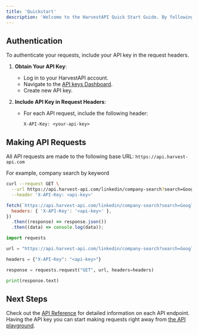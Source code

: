 ```yaml
---
title: 'Quickstart'
description: 'Welcome to the HarvestAPI Quick Start Guide. By following the steps outlined below, you will be able to authenticate and make your API requests.'
---
```


## Authentication

To authenticate your requests, include your API key in the request headers.

1. **Obtain Your API Key**:

   - Log in to your HarvestAPI account.
   - Navigate to the [API keys Dashboard](https://harvest-api.com/admin/api-keys).
   - Create new API key.

2. **Include API Key in Request Headers**:

   - For each API request, include the following header:

     ```
     X-API-Key: <your-api-key>
     ```

## Making API Requests

All API requests are made to the following base URL: `https://api.harvest-api.com`

For example, company search by keyword

<CodeGroup>

```bash cURL
curl --request GET \
  --url https://api.harvest-api.com/linkedin/company-search?search=Google \
  --header 'X-API-Key: <api-key>'
```

```javascript JavaScript
fetch(`https://api.harvest-api.com/linkedin/company-search?search=Google`, {
  headers: { 'X-API-Key': '<api-key>' },
})
  .then((response) => response.json())
  .then((data) => console.log(data));
```

```python Python
import requests

url = "https://api.harvest-api.com/linkedin/company-search?search=Google"

headers = {"X-API-Key": "<api-key>"}

response = requests.request("GET", url, headers=headers)

print(response.text)
```

</CodeGroup>

## Next Steps

Check out the [API Reference](/linkedin-api-reference) for detailed information on each API endpoint. Having the API key
you can start making requests right away from [the API playground](https://docs.harvest-api.com/linkedin-api-reference/profile/get?playground=open).
